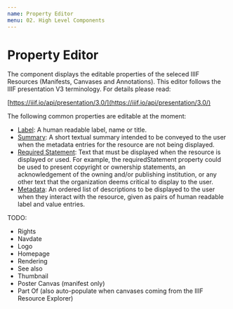```yaml
---
name: Property Editor
menu: 02. High Level Components
---
```



# Property Editor

The component displays the editable properties of the seleced IIIF Resources (Manifests, Canvases and Annotations). 
This editor follows the IIIF presentation V3 terminology. For details please read:

[https://iiif.io/api/presentation/3.0/](https://iiif.io/api/presentation/3.0/)


The following common properties are editable at the moment:

- [Label](https://iiif.io/api/presentation/3.0/#label): A human readable label, name or title.
- [Summary](https://iiif.io/api/presentation/3.0/#summary): A short textual summary intended to be conveyed to the user when the metadata entries for the resource are not being displayed. 
- [Required Statement](https://iiif.io/api/presentation/3.0/#requiredstatement): Text that must be displayed when the resource is displayed or used. For example, the requiredStatement property could be used to present copyright or ownership statements, an acknowledgement of the owning and/or publishing institution, or any other text that the organization deems critical to display to the user.
- [Metadata](https://iiif.io/api/presentation/3.0/#metadata): An ordered list of descriptions to be displayed to the user when they interact with the resource, given as pairs of human readable label and value entries.

TODO:
- Rights
- Navdate
- Logo
- Homepage
- Rendering
- See also
- Thumbnail
- Poster Canvas (manifest only)
- Part Of (also auto-populate when canvases coming from the IIIF Resource Explorer)


<PropsTable of={Properties} />